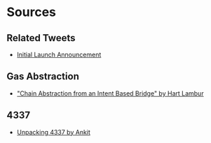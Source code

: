 # Sources

## Related Tweets

- [Initial Launch Announcement](https://x.com/shunkakinoki/status/1769767434372931978)

## Gas Abstraction

- ["Chain Abstraction from an Intent Based Bridge" by Hart Lambur](https://youtu.be/MaoZmrsH0iA?si=6pk2StwB8AcGi6-a&t=369)

## 4337

- [Unpacking 4337 by Ankit](https://frontier.tech/unpacking-erc-4337)
